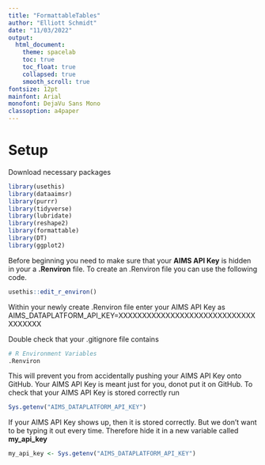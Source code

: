 ```yaml
---
title: "FormattableTables"
author: "Elliott Schmidt"
date: "11/03/2022"
output:
  html_document: 
    theme: spacelab
    toc: true
    toc_float: true  
    collapsed: true
    smooth_scroll: true
fontsize: 12pt
mainfont: Arial
monofont: DejaVu Sans Mono
classoption: a4paper
---
```

# Setup 

Download necessary packages  

```r
library(usethis) 
library(dataaimsr) 
library(purrr)
library(tidyverse)
library(lubridate)
library(reshape2)
library(formattable)
library(DT)
library(ggplot2)
```
Before beginning you need to make sure that your **AIMS API Key** is hidden in your a **.Renviron** file. To create an .Renviron file you can use the following code. 

```r
usethis::edit_r_environ()
```
Within your newly create .Renviron file enter your AIMS API Key as AIMS_DATAPLATFORM_API_KEY=XXXXXXXXXXXXXXXXXXXXXXXXXXXXXXXXXXXX 

Double check that your .gitignore file contains 

```r
# R Environment Variables
.Renviron
```
This will prevent you from accidentally pushing your AIMS API Key onto GitHub. Your AIMS API Key is meant just for you, donot put it on GitHub. To check that your AIMS API Key is stored correctly run 

```r
Sys.getenv("AIMS_DATAPLATFORM_API_KEY")
```
If your AIMS API Key shows up, then it is stored correctly. But we don't want to be typing it out every time. Therefore hide it in a new variable called **my_api_key**

```r
my_api_key <- Sys.getenv("AIMS_DATAPLATFORM_API_KEY") 
```
